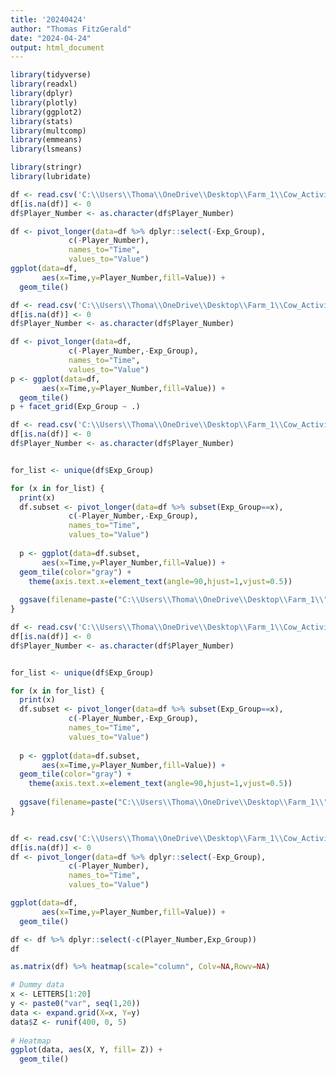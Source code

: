 ---
title: '20240424'
author: "Thomas FitzGerald"
date: "2024-04-24"
output: html_document
---

```{r setup, include=FALSE}
library(tidyverse)
library(readxl)
library(dplyr)
library(plotly)
library(ggplot2)
library(stats)
library(multcomp)
library(emmeans)
library(lsmeans)

library(stringr)
library(lubridate)
```


```{r}
df <- read.csv('C:\\Users\\Thoma\\OneDrive\\Desktop\\Farm_1\\Cow_Activity_Heatmap.csv')
df[is.na(df)] <- 0
df$Player_Number <- as.character(df$Player_Number)

df <- pivot_longer(data=df %>% dplyr::select(-Exp_Group),
             c(-Player_Number),
             names_to="Time",
             values_to="Value")
ggplot(data=df,
       aes(x=Time,y=Player_Number,fill=Value)) +
  geom_tile()
```

```{r}
df <- read.csv('C:\\Users\\Thoma\\OneDrive\\Desktop\\Farm_1\\Cow_Activity_Heatmap_Post_Training_Period.csv')
df[is.na(df)] <- 0
df$Player_Number <- as.character(df$Player_Number)

df <- pivot_longer(data=df,
             c(-Player_Number,-Exp_Group),
             names_to="Time",
             values_to="Value")
p <- ggplot(data=df,
       aes(x=Time,y=Player_Number,fill=Value)) +
  geom_tile()
p + facet_grid(Exp_Group ~ .)
```
```{r}
df <- read.csv('C:\\Users\\Thoma\\OneDrive\\Desktop\\Farm_1\\Cow_Activity_Heatmap_Training_Period_Only.csv')
df[is.na(df)] <- 0
df$Player_Number <- as.character(df$Player_Number)


for_list <- unique(df$Exp_Group)

for (x in for_list) {
  print(x)
  df.subset <- pivot_longer(data=df %>% subset(Exp_Group==x),
             c(-Player_Number,-Exp_Group),
             names_to="Time",
             values_to="Value")
  
  p <- ggplot(data=df.subset,
       aes(x=Time,y=Player_Number,fill=Value)) +
  geom_tile(color="gray") +
    theme(axis.text.x=element_text(angle=90,hjust=1,vjust=0.5))
  
  ggsave(filename=paste("C:\\Users\\Thoma\\OneDrive\\Desktop\\Farm_1\\",x,"_training_plot.jpg",sep=''),plot=p)
}

df <- read.csv('C:\\Users\\Thoma\\OneDrive\\Desktop\\Farm_1\\Cow_Activity_Heatmap_Post_Training_Period.csv')
df[is.na(df)] <- 0
df$Player_Number <- as.character(df$Player_Number)


for_list <- unique(df$Exp_Group)

for (x in for_list) {
  print(x)
  df.subset <- pivot_longer(data=df %>% subset(Exp_Group==x),
             c(-Player_Number,-Exp_Group),
             names_to="Time",
             values_to="Value")
  
  p <- ggplot(data=df.subset,
       aes(x=Time,y=Player_Number,fill=Value)) +
  geom_tile(color="gray") +
    theme(axis.text.x=element_text(angle=90,hjust=1,vjust=0.5))
  
  ggsave(filename=paste("C:\\Users\\Thoma\\OneDrive\\Desktop\\Farm_1\\",x,"_post_training_plot.jpg",sep=''),plot=p)
}
```

```{r}


```

```{r}
df <- read.csv('C:\\Users\\Thoma\\OneDrive\\Desktop\\Farm_1\\Cow_Activity_Heatmap_Training_Period_Only.csv')
df[is.na(df)] <- 0
df <- pivot_longer(data=df %>% dplyr::select(-Exp_Group),
             c(-Player_Number),
             names_to="Time",
             values_to="Value")

ggplot(data=df,
       aes(x=Time,y=Player_Number,fill=Value)) +
  geom_tile()
```




```{r}
df <- df %>% dplyr::select(-c(Player_Number,Exp_Group))
df
```

```{r}
as.matrix(df) %>% heatmap(scale="column", Colv=NA,Rowv=NA)
```



```{r}
# Dummy data
x <- LETTERS[1:20]
y <- paste0("var", seq(1,20))
data <- expand.grid(X=x, Y=y)
data$Z <- runif(400, 0, 5)
 
# Heatmap 
ggplot(data, aes(X, Y, fill= Z)) + 
  geom_tile()
```